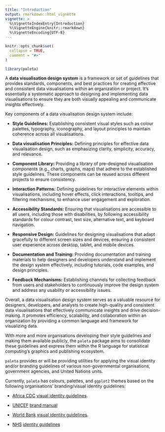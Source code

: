 ```yaml
---
title: "Introduction"
output: rmarkdown::html_vignette
vignette: >
  %\VignetteIndexEntry{Introduction}
  %\VignetteEngine{knitr::rmarkdown}
  %\VignetteEncoding{UTF-8}
---
```


```r
knitr::opts_chunk$set(
  collapse = TRUE,
  comment = "#>"
)
```

```r
library(paleta)
```

A **data visualisation design system** is a framework or set of guidelines that provides standards, components, and best practices for creating effective and consistent data visualisations within an organization or project. It's essentially a systematic approach to designing and implementing data visualisations to ensure they are both visually appealing and communicate insights effectively.

Key components of a data visualisation design system include:

* **Style Guidelines:** Establishing consistent visual styles such as colour palettes, typography, iconography, and layout principles to maintain coherence across all visualisations.

* **Data visualisation Principles:** Defining principles for effective data visualisation design, such as emphasizing clarity, simplicity, accuracy, and relevance.

* **Component Library:** Providing a library of pre-designed visualisation components (e.g., charts, graphs, maps) that adhere to the established style guidelines. These components can be reused across different projects to ensure consistency.

* **Interaction Patterns:** Defining guidelines for interactive elements within visualisations, including hover effects, click interactions, tooltips, and filtering mechanisms, to enhance user engagement and exploration.

* **Accessibility Standards:** Ensuring that visualisations are accessible to all users, including those with disabilities, by following accessibility standards for colour contrast, text size, alternative text, and keyboard navigation.

* **Responsive Design:** Guidelines for designing visualisations that adapt gracefully to different screen sizes and devices, ensuring a consistent user experience across desktop, tablet, and mobile devices.

* **Documentation and Training:** Providing documentation and training materials to help designers and developers understand and implement the design system effectively, including tutorials, code examples, and design principles.

* **Feedback Mechanisms:** Establishing channels for collecting feedback from users and stakeholders to continuously improve the design system and address any usability or accessibility issues.

Overall, a data visualisation design system serves as a valuable resource for designers, developers, and analysts to create high-quality and consistent data visualisations that effectively communicate insights and drive decision-making. It promotes efficiency, scalability, and collaboration within an organization by providing a common language and framework for visualizing data.

With more and more organisations developing their style guidelines and making them available publicly, the `paleta` package aims to consolidate these guidelines and express them within the R language for statistical computing's graphics and publishing ecosystem.

`paleta` provides or will be providing utilities for applying the visual identity and/or branding guidelines of various non-governmental organisations, government agencies, and United Nations units.

Currently, `paleta` has colours, palettes, and `ggplot2` themes based on the following organisations' branding/visual identity guidelines:

* [Africa CDC](https://africacdc.org/) [visual identity guidelines](https://africacdc.org/download/visual-identity-africa-cdc-branding-guide/).

* [UNICEF](https://www.unicef.org/) [brand manual](https://www.unicef.org/jordan/media/7166/file/ANNEX_G_-_Brand_book_V3.1.pdf)

* [World Bank](https://www.worldbank.org) [visual identity guidelines](https://thedocs.worldbank.org/en/doc/723361567518322252-0060022019/original/WBGBrandingandVisualIdentityGuidelinesFebruary2016.pdf).

* [NHS](https://www.nhs.uk/) [identity guidelines](https://www.england.nhs.uk/nhsidentity/identity-guidelines/)

<!-- * [World Health Organization](https://www.who.int/) [data design language](https://apps.who.int/gho/data/design-language/) -->

<!-- * [Scaling Up Nutrition](https://scalingupnutrition.org/) [style guide](https://scalingupnutrition.org/wp-content/uploads/2021/03/53764_SUN10ary_StyleGuide_Final_NOV2020.pdf) -->

